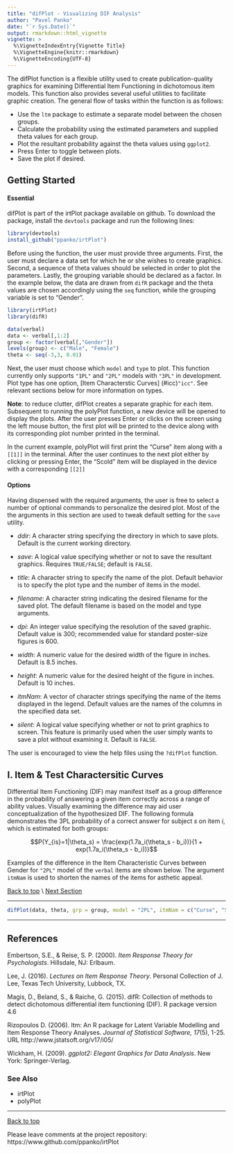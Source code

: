 ```yaml
---
title: "difPlot - Visualizing DIF Analysis"
author: "Pavel Panko"
date: "`r Sys.Date()`"
output: rmarkdown::html_vignette
vignette: >
  %\VignetteIndexEntry{Vignette Title}
  %\VignetteEngine{knitr::rmarkdown}
  %\VignetteEncoding{UTF-8}
---
```


The difPlot function is a flexible utility used to create publication-quality graphics for examining Differential Item Functioning in dichotomous item models. This function also provides several useful utilities to facilitate graphic creation. The general flow of tasks within the function is as follows: 

- Use the `ltm` package to estimate a separate model between the chosen groups.  
- Calculate the probability using the estimated parameters and supplied theta values for each group. 
- Plot the resultant probability against the theta values using `ggplot2`. 
- Press Enter to toggle between plots.
- Save the plot if desired. 

<a name = "top"/>

## Getting Started

#### Essential
difPlot is part of the irtPlot package available on github. To download the package, install the `devtools` package and run the following lines:

```r
library(devtools)
install_github("ppanko/irtPlot")
```
Before using the function, the user must provide three arguments. First, the user must declare a data set for which he or she wishes to create graphics. Second, a sequence of theta values should be selected in order to plot the parameters. Lastly, the grouping variable should be declared as a factor. In the example below, the data are drawn from `difR` package and the theta values are chosen accordingly using the `seq` function, while the grouping variable is set to "Gender". 
```r
library(irtPlot)
library(difR)

data(verbal)
data <- verbal[,1:2]
group <- factor(verbal[,"Gender"]) 
levels(group) <- c("Male", "Female")
theta <- seq(-3,3, 0.01)
```
Next, the user must choose which `model` and `type` to plot. This function currently only supports `"1PL"` and `"2PL"` models with `"3PL"` in development. Plot type has one option, [Item Characterstic Curves] (#icc)`"icc"`. See relevant sections below for more information on types. 

**Note**: to reduce clutter, difPlot creates a separate graphic for each item. Subsequent to running the polyPlot function, a new device will be opened to display the plots. After the user presses Enter or clicks on the screen using the left mouse button, the first plot will be printed to the device along with its corresponding plot number printed in the terminal. 

In the current example, polyPlot will first print the "Curse" item along with a `[[1]]` in the terminal. After the user continues to the next plot either by clicking or pressing Enter, the "Scold" item will be displayed in the device with a corresponding `[[2]]`

#### Options

Having dispensed with the required arguments, the user is free to select a number of optional commands to personalize the desired plot. Most of the the arguments in this section are used to tweak default setting for the `save` utility. 

- *ddir*: A character string specifying the directory in which to save plots. Default is the current working directory. 

- *save*: A logical value specifying whether or not to save the resultant graphics. Requires `TRUE/FALSE`; default is `FALSE`. 

- *title*: A character string to specify the name of the plot. Default behavior is to specify the plot type and the number of items in the model. 

- *filename*: A character string indicating the desired filename for the saved plot. The default filename is based on the model and type arguments. 

- *dpi*: An integer value specifying the resolution of the saved graphic. Default value is 300; recommended value for standard poster-size figures is 600. 

- *width*: A numeric value for the desired width of the figure in inches. Default is 8.5 inches.

- *height*: A numeric value for the desired height of the figure in inches. Default is 10 inches. 

- *itmNam*: A vector of character strings specifying the name of the items displayed in the legend. Default values are the names of the columns in the specified data set. 

- *silent*: A logical value specifying whether or not to print graphics to screen. This feature is primarily used when the user simply wants to save a plot without examining it. Default is `FALSE`. 

The user is encouraged to view the help files using the `?difPlot` function. 

<a name = "icc"/>

## I. Item & Test Charactersitic Curves 

Differential Item Functioning (DIF) may manifest itself as a group difference in the probability of answering a given item correctly across a range of ability values. Visually examining the difference may aid user conceptualization of the hypothesized DIF. The following formula demonstrates the 3PL probability of a correct answer for subject *s* on item *i*, which is estimated for both groups: 

$$P(Y_{is}=1|\theta_s) = \frac{exp(1.7a_i(\theta_s - b_i))}{1 + exp(1.7a_i(\theta_s - b_i))}$$

Examples of the difference in the Item Characteristic Curves between Gender for `"2PL"` model of the `verbal` items are shown below. The argument `itmNam` is used to shorten the names of the items for asthetic appeal. 

[Back to top](#top) \\
[Next Section](#ref)

***

```r
difPlot(data, theta, grp = group, model = "2PL", itmNam = c("Curse", "Scold"))
```

***

<a name = "ref"/>

## References 
Embertson, S.E., & Reise, S. P. (2000). *Item Response Theory for Psychologists*. Hillsdale, NJ: Erlbaum.

Lee, J. (2016). *Lectures on Item Response Theory*. Personal Collection of J. Lee, Texas Tech University, 
  Lubbock, TX.

Magis, D., Beland, S., & Raiche, G. (2015). difR: Collection of methods to detect dichotomous differential item functioning (DIF). R package version 4.6

Rizopoulos D. (2006). ltm: An R package for Latent Variable Modelling and Item Response Theory Analyses. 
  *Journal of Statistical Software, 17*(5), 1-25. URL http://www.jstatsoft.org/v17/i05/

Wickham, H. (2009). *ggplot2: Elegant Graphics for Data Analysis*. New York: Springer-Verlag.

### See Also
- irtPlot
- polyPlot

***
[Back to top](#top)

Please leave comments at the project repository: https://www.github.com/ppanko/irtPlot 

